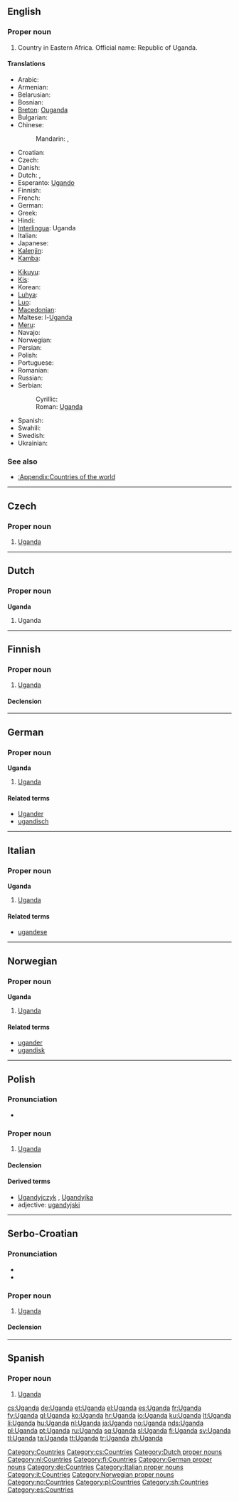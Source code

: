 ==English==
{{wikipedia}}

===Proper noun===
{{en-proper noun}}

# Country in Eastern Africa. Official name: Republic of Uganda.

====Translations====
{{trans-top|Republic of Uganda}}
* Arabic: {{t|ar|أوغندا|f|tr='ughanda}}
* Armenian: {{t-|hy|Ուգանդա|tr=Uganda}}
* Belarusian: {{t-|be|Уганда|f|tr=Uhánda|xs=Belarusian}}
* Bosnian: {{t-|bs|Uganda|f}}
* [[Breton]]: [[Ouganda]]
* Bulgarian: {{t-|bg|Уганда|f|tr=Ugánda}}
* Chinese:
*: Mandarin: {{t-|cmn|烏干達|sc=Hani}}, {{t-|cmn|乌干达|tr=Wūgāndá|sc=Hani}}
* Croatian: {{t+|hr|Uganda|f}}
* Czech: {{t+|cs|Uganda|f}}
* Danish: {{t-|da|Uganda}}
* Dutch: {{t+|nl|Uganda}}, {{t+|nl|Oeganda}}
* Esperanto: [[Ugando]]
* Finnish: {{t+|fi|Uganda}}
* French: {{t+|fr|Ouganda}}
* German: {{t+|de|Uganda}}
* Greek: {{t|el|Ουγκάντα|f|tr=Ougánda}}
* Hindi: {{t|hi|युगांडा|tr=yugāṇḍā|xs=Hindi}}
* [[Interlingua]]: Uganda
* Italian: {{t-|it|Uganda}}
* Japanese: {{t+|ja|ウガンダ|tr=Uganda}}
* [[Kalenjin]]: {{tø|kln|Uganda}}
* [[Kamba]]: {{tø|kam|Uganda}}
{{trans-mid}}
* [[Kikuyu]]: {{tø|ki|Uganda}}
* [[Kis]]: {{tø|kis|Uganda}}
* Korean: {{t+|ko|우간다|tr=Uganda|sc=Hang}}
* [[Luhya]]: {{tø|luy|Uganda}}
* [[Luo]]: {{tø|luo|Uganda}}
* [[Macedonian]]: {{t+|mk|Уганда|f|tr=Ugánda}}
* Maltese: l-[[Uganda]]
* [[Meru]]: {{tø|mer|Uganda}}
* Navajo: {{tø|nv|Yogénda}}
* Norwegian: {{t+|no|Uganda}}
* Persian: {{t-|fa|اوگاندا|tr=Ugândâ|xs=Persian}}
* Polish: {{t+|pl|Uganda}}
* Portuguese: {{t+|pt|Uganda}}
* Romanian: {{t-|ro|Uganda|f}}
* Russian: {{t+|ru|Уганда|f|tr=Ugánda}}
* Serbian:
*: Cyrillic: {{t-|sr|Уганда|f|sc=Cyrl}}
*: Roman: [[Uganda#Serbian|Uganda]] {{f}}
* Spanish: {{t+|es|Uganda}}
* Swahili: {{t-|sw|Uganda|xs=Swahili}}
* Swedish: {{t+|sv|Uganda}}
* Ukrainian: {{t+|uk|Уганда|f|tr=Uhánda|xs=Ukrainian}}
{{trans-bottom}}

===See also===
* [[:Appendix:Countries of the world]]

[[Category:Countries]]

----

==Czech==

===Proper noun===
{{cs-proper noun|g=f}}

# [[#English|Uganda]]

[[Category:cs:Countries]]

----

==Dutch==

===Proper noun===
'''Uganda''' {{f}}

# Uganda

[[Category:Dutch proper nouns]]
[[Category:nl:Countries]]

----

==Finnish==
{{wikipedia|lang=fi}}

===Proper noun===
{{infl|fi|proper noun}}

# [[#English|Uganda]]

====Declension====
{{fi-decl-kala|Ugand|np=1}}

[[Category:fi:Countries]]

----

==German==

===Proper noun===
'''Uganda'''

# [[#English|Uganda]]

====Related terms====
* [[Ugander]]
* [[ugandisch]]

[[Category:German proper nouns]]
[[Category:de:Countries]]

----

==Italian==
{{wikipedia|lang=it}}

===Proper noun===
'''Uganda'''  {{f}}

# [[#English|Uganda]]

====Related terms====
* [[ugandese]]

[[Category:Italian proper nouns]]
[[Category:it:Countries]]

----

==Norwegian==

===Proper noun===
'''Uganda'''

# [[#English|Uganda]]

====Related terms====
* [[ugander]]
* [[ugandisk]]

[[Category:Norwegian proper nouns]]
[[Category:no:Countries]]

----

==Polish==

===Pronunciation===
* {{IPA|/uˈɡan̪d̪a/|lang=pl}}

===Proper noun===
{{infl|pl|proper noun|g=f}}

# [[#English|Uganda]]

====Declension====
{{pl-decl-noun-sing
|Uganda
|Ugandy
|Ugandzie
|Ugandę
|Ugandą
|Ugandzie
|Ugando
}}

====Derived terms====
* [[Ugandyjczyk]] {{m}}, [[Ugandyjka]] {{f}}
* adjective: [[ugandyjski]]

[[Category:pl:Countries]]

----

==Serbo-Croatian==

===Pronunciation===
* {{IPA|/ǔɡaːnda/|lang=sh}}
* {{hyphenation|U|gan|da}}

===Proper noun===
{{sh-proper-noun|g=f|head=Ùgānda|r|Уганда|У̀га̄нда}}

# [[#English|Uganda]]

====Declension====
{{sh-decl-noun-unc
|Uganda
|Ugande
|Ugandi
|Ugandu
|Ugando
|Ugandi
|Ugandom
}}

[[Category:sh:Countries]]

----

==Spanish==
{{wikipedia|lang=es}}

===Proper noun===
{{es-proper noun}}

# [[#English|Uganda]]

[[Category:es:Countries]]

[[cs:Uganda]]
[[de:Uganda]]
[[et:Uganda]]
[[el:Uganda]]
[[es:Uganda]]
[[fr:Uganda]]
[[fy:Uganda]]
[[gl:Uganda]]
[[ko:Uganda]]
[[hr:Uganda]]
[[io:Uganda]]
[[ku:Uganda]]
[[lt:Uganda]]
[[li:Uganda]]
[[hu:Uganda]]
[[nl:Uganda]]
[[ja:Uganda]]
[[no:Uganda]]
[[nds:Uganda]]
[[pl:Uganda]]
[[pt:Uganda]]
[[ru:Uganda]]
[[sq:Uganda]]
[[sl:Uganda]]
[[fi:Uganda]]
[[sv:Uganda]]
[[tl:Uganda]]
[[ta:Uganda]]
[[tt:Uganda]]
[[tr:Uganda]]
[[zh:Uganda]]